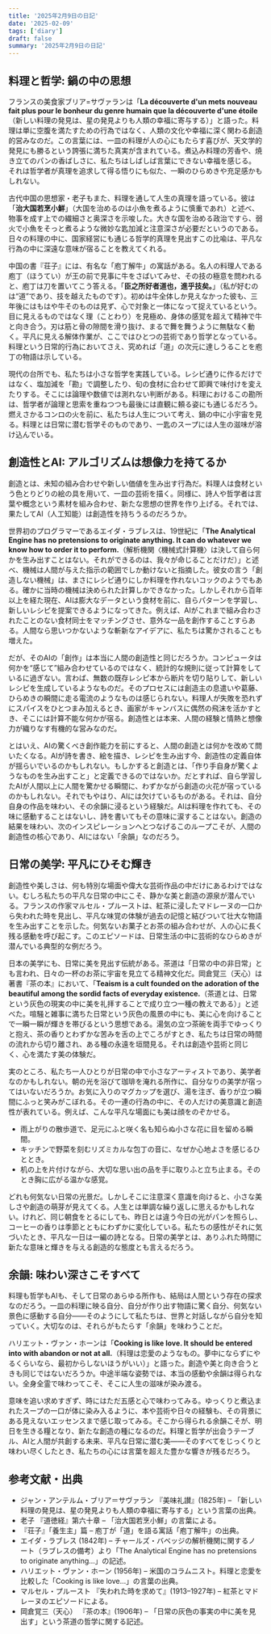 ```yaml
---
title: '2025年2月9日の日記'
date: '2025-02-09'
tags: ['diary']
draft: false
summary: '2025年2月9日の日記'
---
```

## 料理と哲学: 鍋の中の思想

フランスの美食家ブリア=サヴァランは「**La découverte d'un mets nouveau fait plus pour le bonheur du genre humain que la découverte d'une étoile**（新しい料理の発見は、星の発見よりも人類の幸福に寄与する）」と語った。料理は単に空腹を満たすための行為ではなく、人類の文化や幸福に深く関わる創造的営みなのだ。この言葉には、一皿の料理が人の心にもたらす喜びが、天文学的発見にも勝るという誇張に満ちた真実が含まれている。煮込み料理の芳香や、焼き立てのパンの香ばしさに、私たちはしばしば言葉にできない幸福を感じる。それは哲学者が真理を追求して得る悟りにも似た、一瞬のひらめきや充足感かもしれない。

古代中国の思想家・老子もまた、料理を通して人生の真理を語っている。彼は「**治大国若烹小鮮**」（大国を治めるのは小魚を煮るように慎重であれ）と述べ、物事を成す上での繊細さと奥深さを示唆した。大きな国を治める政治ですら、弱火で小魚をそっと煮るような微妙な匙加減と注意深さが必要だというのである。日々の料理の中に、国家経営にも通じる哲学的真理を見出すこの比喩は、平凡な行為の中に深遠な意味が宿ることを教えてくれる。

中国の書『荘子』には、有名な「庖丁解牛」の寓話がある。名人の料理人である庖丁（ほうてい）が王の前で見事に牛をさばいてみせ、その技の極意を問われると、庖丁は刀を置いてこう答える。「**臣之所好者道也，進乎技矣。**」（私が好むのは“道”であり、技を越えたものです）。初めは牛全体しか見えなかった彼も、三年後にはもはや牛そのものは見ず、心で対象と一体になって捉えているという。目に見えるものではなく理（ことわり）を見極め、身体の感覚を超えて精神で牛と向き合う。刃は筋と骨の隙間を滑り抜け、まるで舞を舞うように無駄なく動く。平凡に見える解体作業が、ここではひとつの芸術であり哲学となっている。料理という日常的行為においてさえ、究めれば「道」の次元に達しうることを庖丁の物語は示している。

現代の台所でも、私たちは小さな哲学を実践している。レシピ通りに作るだけではなく、塩加減を「勘」で調整したり、旬の食材に合わせて即興で味付けを変えたりする。そこには論理や数値では測れない判断がある。料理におけるこの勘所は、哲学者が論理と思索を重ねつつも最後には直観に頼る姿にも通じるだろう。燃えさかるコンロの火を前に、私たちは人生について考え、鍋の中に小宇宙を見る。料理とは日常に潜む哲学そのものであり、一匙のスープには人生の滋味が溶け込んでいる。

## 創造性とAI: アルゴリズムは想像力を持てるか

創造とは、未知の組み合わせや新しい価値を生み出す行為だ。料理人は食材という色とりどりの絵の具を用いて、一皿の芸術を描く。同様に、詩人や哲学者は言葉や概念という素材を組み合わせ、新たな思想の世界を作り上げる。それでは、果たしてAI（人工知能）は創造性を持ちうるのだろうか。

世界初のプログラマーであるエイダ・ラブレスは、19世紀に「**The Analytical Engine has no pretensions to originate anything. It can do whatever we know how to order it to perform.**（解析機関〈機械式計算機〉は決して自ら何かを生み出すことはない。それができるのは、我々が命じることだけだ）」と述べ、機械は人間が与えた指示の範囲でしか動けないと指摘した。彼女の言う「創造しない機械」は、まさにレシピ通りにしか料理を作れないコックのようでもある。確かに当時の機械は決められた計算しかできなかった。しかしそれから百年以上を経た現在、AIは膨大なデータという食材を前に、自らパターンを学習し、新しいレシピを提案できるようになってきた。例えば、AIがこれまで組み合わされたことのない食材同士をマッチングさせ、意外な一品を創作することすらある。人間なら思いつかないような斬新なアイデアに、私たちは驚かされることも増えた。

だが、そのAIの「創作」は本当に人間の創造性と同じだろうか。コンピュータは何かを“感じて”組み合わせているのではなく、統計的な規則に従って計算をしているに過ぎない。言わば、無数の既存レシピ本から断片を切り貼りして、新しいレシピを生成しているようなものだ。そのプロセスには創造主の息遣いや葛藤、ひらめきの瞬間に走る電流のようなものは感じられない。料理人が失敗を恐れずにスパイスをひとつまみ加えるとき、画家がキャンバスに偶然の飛沫を活かすとき、そこには計算不能な何かが宿る。創造性とは本来、人間の経験と情熱と想像力が織りなす有機的な営みなのだ。

とはいえ、AIの驚くべき創作能力を前にすると、人間の創造とは何かを改めて問いたくなる。AIが詩を書き、絵を描き、レシピを生み出す今、創造性の定義自体が揺らいでいるのかもしれない。もしかすると創造とは、「作り手自身が驚くようなものを生み出すこと」と定義できるのではないか。だとすれば、自ら学習したAIが人間以上に人間を驚かせる瞬間に、わずかながら創造の火花が宿っているのかもしれない。それでもやはり、AIには欠けているものがある。それは、自分自身の作品を味わい、その余韻に浸るという経験だ。AIは料理を作れても、その味に感動することはないし、詩を書いてもその意味に涙することはない。創造の結果を味わい、次のインスピレーションへとつなげるこのループこそが、人間の創造性の核心であり、AIにはない「余韻」なのだろう。

## 日常の美学: 平凡にひそむ輝き

創造性や美しさは、何も特別な場面や偉大な芸術作品の中だけにあるわけではない。むしろ私たちの平凡な日常の中にこそ、静かな美と創造の源泉が潜んでいる。フランスの作家マルセル・プルーストは、紅茶に浸したマドレーヌの一口から失われた時を見出し、平凡な味覚の体験が過去の記憶と結びついて壮大な物語を生み出すことを示した。何気ないお菓子とお茶の組み合わせが、人の心に長く残る感動を呼び起こす。このエピソードは、日常生活の中に芸術的なひらめきが潜んでいる典型的な例だろう。

日本の美学にも、日常に美を見出す伝統がある。茶道は「日常の中の非日常」とも言われ、日々の一杯のお茶に宇宙を見立てる精神文化だ。岡倉覚三（天心）は著書『茶の本』において、「**Teaism is a cult founded on the adoration of the beautiful among the sordid facts of everyday existence.**（茶道とは、日常という灰色の現実の中に美を礼拝することで成り立つ一種の教えである）」と述べた。喧騒と雑事に満ちた日常という灰色の風景の中にも、美に心を向けることで一瞬一瞬が輝きを帯びるという思想である。湯気の立つ茶碗を両手でゆっくりと抱え、茶の香りとわずかな苦みを舌の上でころがすとき、私たちは日常の時間の流れから切り離され、ある種の永遠を垣間見る。それは創造や芸術と同じく、心を満たす美の体験だ。

実のところ、私たち一人ひとりが日常の中で小さなアーティストであり、美学者なのかもしれない。朝の光を浴びて珈琲を淹れる所作に、自分なりの美学が宿ってはいないだろうか。お気に入りのマグカップを選び、湯を注ぎ、香りが立つ瞬間にふっと笑みがこぼれる。その一連の行為の中に、その人だけの美意識と創造性が表れている。例えば、こんな平凡な場面にも美は顔をのぞかせる。

- 雨上がりの散歩道で、足元にふと咲く名も知らぬ小さな花に目を留める瞬間。
- キッチンで野菜を刻むリズミカルな包丁の音に、なぜか心地よさを感じるひととき。
- 机の上を片付けながら、大切な思い出の品を手に取りふと立ち止まる。そのとき胸に広がる温かな感覚。

どれも何気ない日常の光景だ。しかしそこに注意深く意識を向けると、小さな美しさや創造の萌芽が見えてくる。人生とは単調な繰り返しに思えるかもしれない。けれど、同じ朝食をとるにしても、昨日とは違う今日の光がパンを照らし、コーヒーの香りは季節とともにわずかに変化している。私たちの感性がそれに気づいたとき、平凡な一日は一編の詩となる。日常の美学とは、ありふれた時間に新たな意味と輝きを与える創造的な態度とも言えるだろう。

## 余韻: 味わい深さこそすべて

料理も哲学もAIも、そして日常のあらゆる所作も、結局は人間という存在の探求なのだろう。一皿の料理に映る自分、自分が作り出す物語に驚く自分、何気ない景色に感動する自分——そのようにして私たちは、世界と対話しながら自分を知っていく。大切なのは、それらがもたらす「余韻」を味わうことだ。

ハリエット・ヴァン・ホーンは「**Cooking is like love. It should be entered into with abandon or not at all.**（料理は恋愛のようなもの。夢中にならずにやるくらいなら、最初からしないほうがいい）」と語った。創造や美と向き合うときも同じではないだろうか。中途半端な姿勢では、本当の感動や余韻は得られない。全身全霊で味わってこそ、そこに人生の滋味が染み渡る。

意味を追い求めすぎず、時にはただ五感と心で味わってみる。ゆっくりと煮込まれたスープの一口が体に染み入るように、本や芸術や日々の経験も、その背景にある見えないエッセンスまで感じ取ってみる。そこから得られる余韻こそが、明日を生きる糧となり、新たな創造の種になるのだ。料理と哲学が出会うテーブル、AIと人間が共創する未来、平凡な日常に潜む美——そのすべてをじっくりと味わい尽くしたとき、私たちの心には言葉を超えた豊かな響きが残るだろう。

## 参考文献・出典

- ジャン・アンテルム・ブリア＝サヴァラン 『美味礼讃』(1825年) – 「新しい料理の発見は、星の発見よりも人類の幸福に寄与する」という言葉の出典。
- 老子 『道徳経』第六十章 – 「治大国若烹小鮮」の言葉による。
- 『荘子』「養生主」篇 – 庖丁が「道」を語る寓話「庖丁解牛」の出典。
- エイダ・ラブレス (1842年) – チャールズ・バベッジの解析機関に関するノート（ラブレスの備考）より「The Analytical Engine has no pretensions to originate anything...」の記述。
- ハリエット・ヴァン・ホーン (1956年) – 米国のコラムニスト。料理と恋愛を比較した「Cooking is like love...」の言葉の出典。
- マルセル・プルースト 『失われた時を求めて』(1913–1927年) – 紅茶とマドレーヌのエピソードによる。
- 岡倉覚三（天心） 『茶の本』(1906年) – 「日常の灰色の事実の中に美を見出す」という茶道の哲学に関する記述。